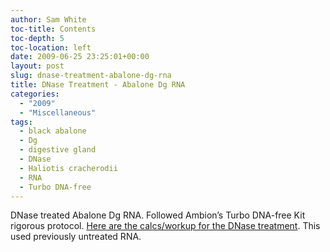 ```yaml
---
author: Sam White
toc-title: Contents
toc-depth: 5
toc-location: left
date: 2009-06-25 23:25:01+00:00
layout: post
slug: dnase-treatment-abalone-dg-rna
title: DNase Treatment - Abalone Dg RNA
categories:
  - "2009"
  - "Miscellaneous"
tags:
  - black abalone
  - Dg
  - digestive gland
  - DNase
  - Haliotis cracherodii
  - RNA
  - Turbo DNA-free
---
```


DNase treated Abalone Dg RNA. Followed Ambion's Turbo DNA-free Kit rigorous protocol. [Here are the calcs/workup for the DNase treatment](https://spreadsheets.google.com/ccc?key=0AmS_90rPaQMzdFNmTGk3Z2ZkTFJ1NHdjSUtjS0RMREE&hl=en). This used previously untreated RNA.
